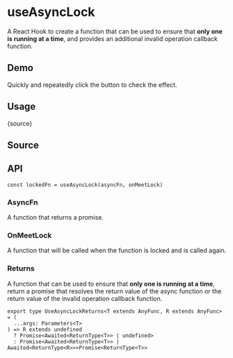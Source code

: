 # useAsyncLock


<HooksType category="Utilities" />

A React Hook to create a function that can be used to ensure that **only one is running at a time**, and provides an additional invalid operation callback function.

## Demo

Quickly and repeatedly click the button to check the effect.


<App />

## Usage


<RawCode>{source}</RawCode>

## Source


<Source />

## API

```tsx
const lockedFn = useAsyncLock(asyncFn, onMeetLock)
```

### AsyncFn

A function that returns a promise.

### OnMeetLock

A function that will be called when the function is locked and is called again.

### Returns

A function that can be used to ensure that **only one is running at a time**, return a promise that resolves the return value of the async function or the return value of the invalid operation callback function.

```tsx
export type UseAsyncLockReturns<T extends AnyFunc, R extends AnyFunc> = (
  ...args: Parameters<T>
) => R extends undefined
  ? Promise<Awaited<ReturnType<T>> | undefined>
  : Promise<Awaited<ReturnType<T>> | Awaited<ReturnType<R>>>Promise<ReturnType<T>>
```
